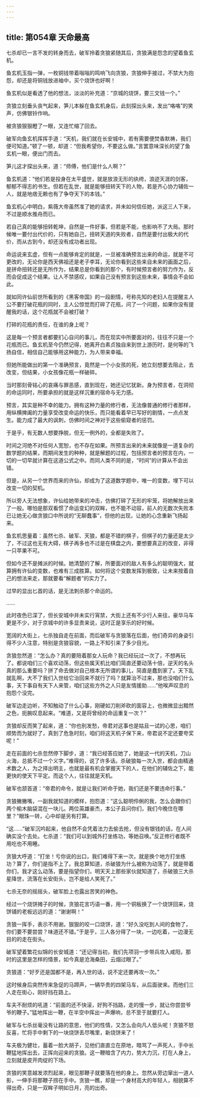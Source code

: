 ```yaml
---
---
---
```

title: 第054章 天命最高
---





七杀却已一言不发的转身而去，破军拎着贪狼紧随其后，贪狼满是怨念的望着鱼玄机。

鱼玄机玉指一弹，一枚铜钱带着嗡嗡的鸣响飞向贪狼，贪狼伸手接过，不禁大为抱怨，却还是将铜钱放进袖中，买个烧饼也好啊！

鱼玄机似是看透了他的想法，淡淡的补充道：“京城的烧饼，要三文钱一个。”

贪狼立刻垂头丧气起来，笋儿本躲在鱼玄机身后，此刻探出头来，发出“咯咯”的笑声，仿佛银铃作响。

被贪狼狠狠瞪了一眼，又连忙缩了回去。

破军向鱼玄机挥挥手道：“天机，我们就在长安城中，若有需要便焚香默祷，我们便可知道。”顿了一顿，却道：“但我希望你，不要这么做。”言罢意味深长的望了鱼玄机一眼，便出门而去。

笋儿这才探出头来，道：“师傅，他们是什么人啊？”

鱼玄机道：“他们若是投身在太平盛世，就是放浪无形的纨绔，浪迹天涯的剑客，郁郁不得志的书生。但若在乱世，就是能够扭转天下的人物，若是齐心协力辅佐一人，就是地痞无赖也有了争夺天下的本钱。”

鱼玄机心中明白，紫薇大帝虽然准了她的请求，并未如何信任她，派这三人下来，不过是顺水推舟而已。

若自己真的能够扭转乾坤，自然是一件好事，但若是不能，也影响不了大局。那时候唯一要付出代价的，只有她自己，扭转天道的失败者，自然是要付出极大的代价，而从古到今，却还没有成功者出现。

命运说来玄虚，但有一点能够肯定的就是，一旦被准确预言出来的命运，就是不可更改的，无论你是西天佛祖还是老子李耳，无论你看到这些来自未来的画面之后，是拼命扭转还是无所作为，结果总是你看到的那个，有时候预言者的努力作为，反而会促成这个结果。让人不禁感叹，如果自己没有预言到这些未来，事情会不会如此。

就如同许仙前世所看到的《黑客帝国》的一段剧情，号称先知的老妇人在提醒主人公不要打破花瓶的同时，主人公惊觉而打碎了花瓶，问了一个问题，如果你没有提醒我的话，这个花瓶就不会被打破？

打碎的花瓶的责任，在谁的身上呢？

这是每一个预言者都要扪心自问的事儿，而在现实中所要面对的，往往不只是一个花瓶而已。鱼玄机至今仍然记得，她离开白素贞独自来到世上游历时，是何等的飞扬自信，相信自己能够用这种能力，为人带来幸福。

但她所能做出的第一个准确预言，竟然是一个小女孩的死，她立刻想要去阻止，去改变，但结果，小女孩像花瓶一样破碎。

当时那刻骨铭心的哀痛与罪恶感，直到现在，她还记忆犹新。身为预言者，在洞彻的命运同时，所要承担的就是这样沉重的宿命与无力感。

预言，其实是种不幸的能力。拥有这种力量的修行者，无法像普通的修行者那样，用纵横捭阖的力量享受改变命运的快乐，而只能看着早已写好的剧情，一点点发生。能力成了最大的讽刺，仿佛时间之神对于这些偷窥者的惩罚。

于是乎，有无数人想要挣脱，但无一例外的，全都是失败了。

时间之河绝不对任何人宽恕，也不存在如果。所预言出来的未来就像是一道复杂的数学题的结果，而期间发生的种种，就是解题的过程，包括预言者的预言在内，一切的一切早就计算在这道公式之中。而同人类不同的是，“时间”的计算从不会出错。

但是，从另一个世界而来的许仙，却成为了这道数学题中，唯一的变数，埋下可以改变一切的契机。

所以旁人无法想象，许仙给她带来的冲击，仿佛打碎了无形的牢笼，将她解放出来了一般。哪怕是那双看惯了命运变幻的双眸，也不能不动容，前人的无数次失败本已让她无心做贪狼口中所说的“无聊蠢事”，但他的出现，让她的心念重新飞扬起来。

鱼玄机思量着：虽然七杀、破军、天狼，都是不错的棋子，但棋子的力量还是太少了，不过这也无有大碍，棋子再多也不过是在棋盘之内，要想要真正的改变，非得一只苹果不可。

但如今还不是摊派的时候。她清楚的了解，所要面对的敌人有多么的聪明强大，就算拥有许仙的变数，也难有三成胜算。如何将这个变数发挥到极致，让未来按着自己的想法来走，那就要看“解题者”的实力了。

过早的显出匕首的话，是无法刺杀那个命运的。

……

此时夜色已深了，但长安城中并未实行宵禁，大街上还有不少行人来往，豪华马车更是不少，对于京城中的许多显贵来说，这时正是享乐的好时候。

宽阔的大街上，七杀独自走在前面，而后破军与贪狼落在后面，他们奇异的身姿引得不少人注意，特别是贪狼容貌，一路上不知引来了多少目光。

贪狼忽然道：“怎么办？真的要陪着那女人玩命？我已经玩过一次了，不想再玩了。都说咱们三个喜欢动荡，但这些属天机比咱们简直还要动荡十倍，逆天的名头真的那么重要吗？拼了命去做对自己根本无所谓的事儿，简直是蠢到家了。天下乱就乱啊，大不了我们入世给它治回来不就行了吗？就算治不过来，那也没咱们什么事，天下事自有天下人来管，咱们这些方外之人只是友情援助……”他唉声叹息的抱怨个没完。

破军边走边听，不知触动了什么心事，刚硬如刀削斧砍的面容上，也微微显出黯然之色，扼腕叹息起来。“难道，又是将曾经的命运重复一次？”

贪狼却反而笑了起来，道：“你也别发愁，帝君对这事也是姑且一试的心思，咱们顺势而为就好了，真到了危急时刻，咱们将这天机子保下来，帝君说不定还要夸奖呢！”

走在前面的七杀忽然停下脚步，道：“我已经答应她了，她是这一代的天机，刀山火海，总抵不过一个义字。”难得的，说了许多话。杀破狼每一次入世，都会由精通术数之人，为之择出明主，也就是最有机会掌握天下的人，在他们的辅佐之下，能更快的使天下平定。而这个人，往往就是天机。

破军也颔首道：“帝君的命令，就是让我们听命于她，我们还是不要违命行事。”

贪狼撇撇嘴，一副我就知道的模样，抱怨道：“这么聪明伶俐的我，怎么会跟你们两个榆木脑袋混在一块儿。两位英雄豪杰，本公子且问你们，我们今晚住在哪里？”眼珠一转，心中却是另有打算。

“这……”破军沉吟起来，他自然不会凭着法力去偷去抢，但没有银钱的话，在人间确实没个去处。七杀道：“我们可以到城外打坐练功，等她召唤。”反正修行者既不用吃也不用睡。

贪狼大呼道：“打坐！亏你说的出口，我们难得下来一次，就是换个地方打坐练功？算了，你们是指不上了。我总算知道，杀破狼为什么被称为动荡了，就是带着你们，我才这么动荡，要是指望你们，明天天上那些家伙就知道了，杀破狼三大杀星降世，流落在长安街头，岂不是给人笑死了。”

七杀无奈的摇摇头，破军脸上也露出苦笑的神色。

经过一个烧饼摊子的时候，贪狼花言巧语一番，用一个铜板换了一个烧饼回来，烧饼铺的老板远远的道：“谢谢啊！”

贪狼一挥手，表示不用谢。狠狠的咬一口烧饼，道：“好久没吃到人间的食物了，你们要不要尝尝？味道还不错。”于是乎，三人各分得了一块，一边吃着，一边漫无目的的走在街头。

破军望着繁花似锦的长安城道：“还记得当初，我们先项羽一步带兵攻入咸阳，那时的这里是怎样的情景，如今真是沧海桑田，云烟过眼了。”

贪狼道：“好歹还是国都不是，再入世的话，说不定还要再攻一次。”

这时候身后突然传来急促的马蹄声，一辆华贵的四架马车，从后面驶来。而他们三人走在街心，刚好挡在路上。

车夫不耐烦的吼道：“前面的还不快滚，好狗不挡路，走的慢一步，就让你尝尝爷爷的鞭子。”猛地挥出一鞭，在半空中挥出一声爆响，总不至于就要打人。

破军与七杀丝毫没有让路的意思，他们的性情，又怎么会向凡人低头呢！贪狼不怒反喜，忙将手中剩下的一块烧饼丢尽嘴里，新烧饼来了！

车夫极为健壮，蓄着一脸大胡子，见他们直直立在原地，暗骂了一声死人，手中长鞭猛地挥出去，正挥向迎来的贪狼。这一鞭暗含了内力，势大力沉，打在人身上，立刻就是皮开肉绽的下场。

贪狼的笑意越发浓烈起来，眼见那鞭子就要落在他的身上。忽然从旁边窜出一道人影，一伸手将那鞭子捞在手中。贪狼一瞧，却是一个身材高大的年轻人，相貌算不得出奇，只是一双眸子明如日月，亮的出奇。